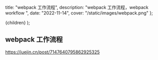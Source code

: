   title: "webpack 工作流程",
  description: "webpack 工作流程，webpack workflow ",
  date: "2022-11-14",
  cover: "/static/images/webpack.png"
};

  <MDXContentCom meta={meta}>{children}</MDXContentCom>
);

## webpack 工作流程

https://juejin.cn/post/7147640795862925325
